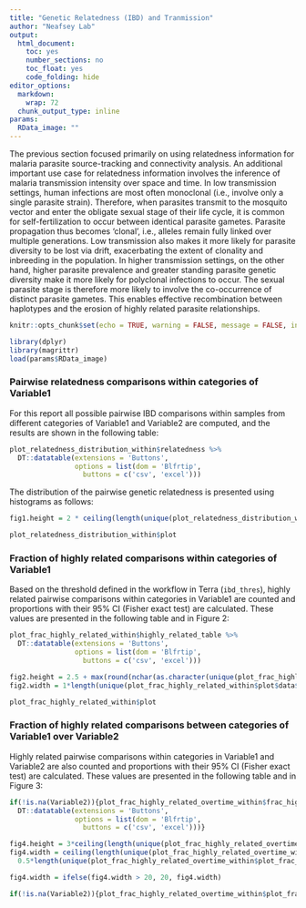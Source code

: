 ```yaml
---
title: "Genetic Relatedness (IBD) and Tranmission"
author: "Neafsey Lab"
output:
  html_document:
    toc: yes
    number_sections: no
    toc_float: yes
    code_folding: hide
editor_options:
  markdown:
    wrap: 72
  chunk_output_type: inline
params:
  RData_image: ""
---
```


The previous section focused primarily on using relatedness information
for malaria parasite source-tracking and connectivity analysis. An
additional important use case for relatedness information involves the
inference of malaria transmission intensity over space and time. In low
transmission settings, human infections are most often monoclonal (i.e.,
involve only a single parasite strain). Therefore, when parasites
transmit to the mosquito vector and enter the obligate sexual stage of
their life cycle, it is common for self-fertilization to occur between
identical parasite gametes. Parasite propagation thus becomes 'clonal',
i.e., alleles remain fully linked over multiple generations. Low
transmission also makes it more likely for parasite diversity to be lost
via drift, exacerbating the extent of clonality and inbreeding in the
population. In higher transmission settings, on the other hand, higher
parasite prevalence and greater standing parasite genetic diversity make
it more likely for polyclonal infections to occur. The sexual parasite
stage is therefore more likely to involve the co-occurrence of distinct
parasite gametes. This enables effective recombination between
haplotypes and the erosion of highly related parasite relationships.

```r
knitr::opts_chunk$set(echo = TRUE, warning = FALSE, message = FALSE, include = TRUE)
```

```r
library(dplyr)
library(magrittr)
load(params$RData_image)

```

### Pairwise relatedness comparisons within categories of Variable1

For this report all possible pairwise IBD comparisons within samples
from different categories of Variable1 and Variable2 are computed, and
the results are shown in the following table:

```r

plot_relatedness_distribution_within$relatedness %>%
  DT::datatable(extensions = 'Buttons',
                options = list(dom = 'Blfrtip',
                  buttons = c('csv', 'excel')))

```

The distribution of the pairwise genetic relatedness is presented using
histograms as follows:

```r
fig1.height = 2 * ceiling(length(unique(plot_relatedness_distribution_within$plot$data$Pop_comparison))/3)
```

```r
plot_relatedness_distribution_within$plot
```

### Fraction of highly related comparisons within categories of Variable1

Based on the threshold defined in the workflow in Terra (`ibd_thres`),
highly related pairwise comparisons within categories in Variable1 are
counted and proportions with their 95% CI (Fisher exact test) are
calculated. These values are presented in the following table and in
Figure 2:

```r
plot_frac_highly_related_within$highly_related_table %>%
  DT::datatable(extensions = 'Buttons',
                options = list(dom = 'Blfrtip',
                  buttons = c('csv', 'excel')))
```

```r
fig2.height = 2.5 + max(round(nchar(as.character(unique(plot_frac_highly_related_within$plot$data$Pop_comparison)))/10, 0))
fig2.width = 1*length(unique(plot_frac_highly_related_within$plot$data$Pop_comparison))
```

```r
plot_frac_highly_related_within$plot
```

### Fraction of highly related comparisons between categories of Variable1 over Variable2

Highly related pairwise comparisons within categories in Variable1 and
Variable2 are also counted and proportions with their 95% CI (Fisher
exact test) are calculated. These values are presented in the following
table and in Figure 3:

```r
if(!is.na(Variable2)){plot_frac_highly_related_overtime_within$frac_highly_related %>%
  DT::datatable(extensions = 'Buttons',
                options = list(dom = 'Blfrtip',
                  buttons = c('csv', 'excel')))}
```

```r
fig4.height = 3*ceiling(length(unique(plot_frac_highly_related_overtime_within$plot_frac_highly_related$data$Pop_comparison))/3)
fig4.width = ceiling(length(unique(plot_frac_highly_related_overtime_within$plot_frac_highly_related$data$Pop_comparison)) *
  0.5*length(unique(plot_frac_highly_related_overtime_within$plot_frac_highly_related$data$Date_Yi)))

fig4.width = ifelse(fig4.width > 20, 20, fig4.width)
```

```r

if(!is.na(Variable2)){plot_frac_highly_related_overtime_within$plot_frac_highly_related}
```
